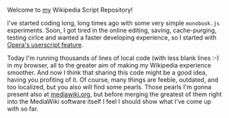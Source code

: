 ﻿Welcome to [[mw:User:✓|my]] Wikipedia Script Repository!

I've started coding long, long times ago with some very simple <code>monobook.js</code> experiments.
Soon, I got tired in the online editing, saving, cache-purging, testing cirlce and wanted a faster developing experience, so I started with [http://www.opera.com/docs/userjs/ Opera's userscript feature].

Today I'm running thousands of lines of local code (with less blank lines :-) in my browser, all to the greater aim of making my Wikipedia experience smoother.
And now I think that sharing this code might be a good idea, having you profiting of it. Of course, many things are feeble, outdated, and too localized, but you also will find some pearls.
Those pearls I'm gonna present also at [http://www.mediawiki.org/w/index.php?title=User:%E2%9C%93/scripts mediawiki.org], but before merging the greatest of them right into the MediaWiki software itself I feel I should show what I've come up with so far.